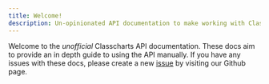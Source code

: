 ```yaml
---
title: Welcome!
description: Un-opinionated API documentation to make working with ClassCharts easier.
---
```


Welcome to the _unofficial_ Classcharts API documentation. These docs aim to provide an in depth guide to using the API manually. If you have any issues with these docs, please create a new [issue](https://github.com/classchartsapi/api-docs/issues) by visiting our Github page.
